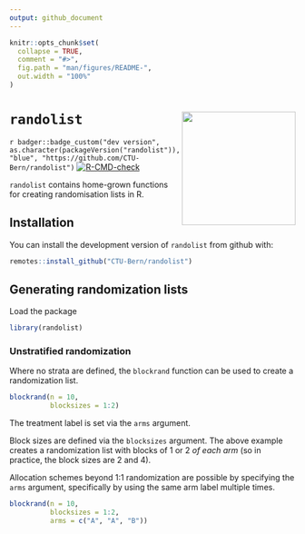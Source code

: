 ```yaml
---
output: github_document
---
```


<!-- README.md is generated from README.Rmd. Please edit that file -->

```r
knitr::opts_chunk$set(
  collapse = TRUE,
  comment = "#>",
  fig.path = "man/figures/README-",
  out.width = "100%"
)
```

# `randolist` <img src='man/figures/logo.png' align="right" width="200">

<!-- badges: start -->

`r badger::badge_custom("dev version", as.character(packageVersion("randolist")), "blue", "https://github.com/CTU-Bern/randolist")`
[![R-CMD-check](https://github.com/CTU-Bern/randolist/workflows/R-CMD-check/badge.svg)](https://github.com/CTU-Bern/randolist/actions)

<!-- badges: end -->

`randolist` contains home-grown functions for creating randomisation lists in R.

## Installation

You can install the development version of `randolist` from github with:

<!-- install.packages("randolist") -->

``` r
remotes::install_github("CTU-Bern/randolist")
```

<!-- Or from CTU Bern's package universe -->

<!-- ``` r -->
<!-- install.packages("randolist", repos = c('https://ctu-bern.r-universe.dev', 'https://cloud.r-project.org')) -->
<!-- ``` -->

## Generating randomization lists

Load the package

```r
library(randolist)
```


### Unstratified randomization

Where no strata are defined, the `blockrand` function can be used to create a randomization list. 

```r
blockrand(n = 10, 
          blocksizes = 1:2)
```

The treatment label is set via the `arms` argument.

Block sizes are defined via the `blocksizes` argument. The above example creates a randomization list with blocks of 1 or 2 *of each arm* (so in practice, the block sizes are 2 and 4).

Allocation schemes beyond 1:1 randomization are possible by specifying the `arms` argument, specifically by using the same arm label multiple times.

```r
blockrand(n = 10, 
          blocksizes = 1:2,
          arms = c("A", "A", "B"))
```
